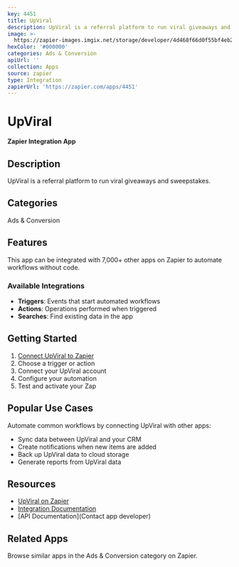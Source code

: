 ```yaml
---
key: 4451
title: UpViral
description: UpViral is a referral platform to run viral giveaways and sweepstakes.
image: >-
  https://zapier-images.imgix.net/storage/developer/4d468f66d0f55bf4eb2ce86897c7297e.png?auto=format%2Ccompress&ixlib=python-3.0.0&q=50
hexColor: '#000000'
categories: Ads & Conversion
apiUrl: ''
collection: Apps
source: zapier
type: Integration
zapierUrl: 'https://zapier.com/apps/4451'
---
```

# UpViral

**Zapier Integration App**

## Description

UpViral is a referral platform to run viral giveaways and sweepstakes.

## Categories

Ads & Conversion

## Features

This app can be integrated with 7,000+ other apps on Zapier to automate workflows without code.

### Available Integrations

- **Triggers**: Events that start automated workflows
- **Actions**: Operations performed when triggered
- **Searches**: Find existing data in the app

## Getting Started

1. [Connect UpViral to Zapier](https://zapier.com/apps/4451)
2. Choose a trigger or action
3. Connect your UpViral account
4. Configure your automation
5. Test and activate your Zap

## Popular Use Cases

Automate common workflows by connecting UpViral with other apps:

- Sync data between UpViral and your CRM
- Create notifications when new items are added
- Back up UpViral data to cloud storage
- Generate reports from UpViral data

## Resources

- [UpViral on Zapier](https://zapier.com/apps/4451)
- [Integration Documentation](https://zapier.com/apps/4451/integrations)
- [API Documentation](Contact app developer)

## Related Apps

Browse similar apps in the Ads & Conversion category on Zapier.
